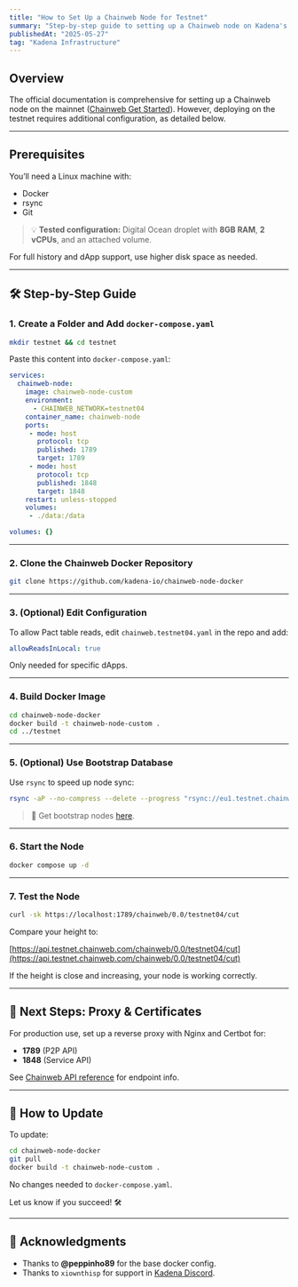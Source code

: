 ```yaml
---
title: "How to Set Up a Chainweb Node for Testnet"
summary: "Step-by-step guide to setting up a Chainweb node on Kadena's testnet using Docker, including optional bootstrap sync for faster initialization."
publishedAt: "2025-05-27"
tag: "Kadena Infrastructure"
---
```


## Overview

The official documentation is comprehensive for setting up a Chainweb node on the mainnet ([Chainweb Get Started](https://docs.kadena.io/deploy/chainweb-get-started)). However, deploying on the testnet requires additional configuration, as detailed below.

---

## Prerequisites

You’ll need a Linux machine with:

- Docker
- rsync
- Git

> 💡 **Tested configuration:** Digital Ocean droplet with **8GB RAM**, **2 vCPUs**, and an attached volume.

For full history and dApp support, use higher disk space as needed.

---

## 🛠 Step-by-Step Guide

### 1. Create a Folder and Add `docker-compose.yaml`

```bash
mkdir testnet && cd testnet
````

Paste this content into `docker-compose.yaml`:

```yaml
services:
  chainweb-node:
    image: chainweb-node-custom
    environment:
      - CHAINWEB_NETWORK=testnet04
    container_name: chainweb-node
    ports:
     - mode: host
       protocol: tcp
       published: 1789
       target: 1789
     - mode: host
       protocol: tcp
       published: 1848
       target: 1848
    restart: unless-stopped
    volumes:
     - ./data:/data

volumes: {}
```

---

### 2. Clone the Chainweb Docker Repository

```bash
git clone https://github.com/kadena-io/chainweb-node-docker
```

---

### 3. (Optional) Edit Configuration

To allow Pact table reads, edit `chainweb.testnet04.yaml` in the repo and add:

```yaml
allowReadsInLocal: true
```

Only needed for specific dApps.

---

### 4. Build Docker Image

```bash
cd chainweb-node-docker
docker build -t chainweb-node-custom .
cd ../testnet
```

---

### 5. (Optional) Use Bootstrap Database

Use `rsync` to speed up node sync:

```bash
rsync -aP --no-compress --delete --progress "rsync://eu1.testnet.chainweb.com/db/0" ./data/chainweb-db
```

> 📌 Get bootstrap nodes [here](https://github.com/kadena-io/chainweb-node/blob/40f49aa32ce9b7029d565f53dd1c46ee4c7cad68/src/P2P/BootstrapNodes.hs#L56).

---

### 6. Start the Node

```bash
docker compose up -d
```

---

### 7. Test the Node

```bash
curl -sk https://localhost:1789/chainweb/0.0/testnet04/cut
```

Compare your height to:

[https://api.testnet.chainweb.com/chainweb/0.0/testnet04/cut](https://api.testnet.chainweb.com/chainweb/0.0/testnet04/cut)

If the height is close and increasing, your node is working correctly.

---

## 🔐 Next Steps: Proxy & Certificates

For production use, set up a reverse proxy with Nginx and Certbot for:

* **1789** (P2P API)
* **1848** (Service API)

See [Chainweb API reference](https://docs.kadena.io/reference/chainweb-api) for endpoint info.

---

## 🔄 How to Update

To update:

```bash
cd chainweb-node-docker
git pull
docker build -t chainweb-node-custom .
```

No changes needed to `docker-compose.yaml`.

Let us know if you succeed! 🛠️

---

## 🙏 Acknowledgments

* Thanks to **@peppinho89** for the base docker config.
* Thanks to `xiownthisp` for support in [Kadena Discord](https://discord.com/channels/502858632178958377/641021540393025651/1266827209604333739).
